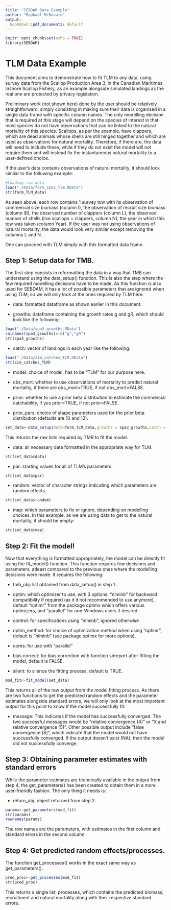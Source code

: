 ```yaml
---
title: "SEBDAM Data Example"
author: "Raphaël McDonald"
output: 
  bookdown::pdf_document2: default
---
```


```r
knitr::opts_chunk$set(echo = TRUE)
library(SEBDAM)
```

# TLM Data Example

This document aims to demonstrate how to fit TLM to any data, using survey data from the Scallop Production Area 3, in the Canadian Maritimes Inshore Scallop Fishery, as an example alongside simulated landings as the real one are protected by privacy legislation. 

Preliminary work (not shown here) done by the user should be relatively straightforward, simply consisting in making sure their data is organised in a single data frame with specific column names. The only modelling decision that is required at this stage will depend on the species of interest in that most species do not have observations that can be linked to the natural mortality of this species. Scallops, as per the example, have clappers, which are dead animals whose shells are still hinged together and which are used as observations for natural mortality. Therefore, if there are, the data will need to include these, while if they do not exist the model will not require them and will instead fix the instantaneous natural mortality to a user-defined choice.

If the user's data contains observations of natural mortality, it should look similar to the following example:

```r
#Loading raw data
load("./Data/form_spa3_tlm.RData")
str(form_TLM_data)
```

As seen above, each row contains 1 survey tow with its observation of commercial size biomass (column I), the observation of recruit size biomass (column IR), the observed number of clappers (column L), the observed number of shells (live scallops + clappers, column N), the year in which this tow was taken (column Year). If the user was not using observations of natural mortality, the data would look very similar except removing the columns L and N.

One can proceed with TLM simply with this formatted data frame.

## Step 1: Setup data for TMB.

The first step consists in reformatting the data in a way that TMB can understand using the data_setup() function. This is also the step where the few required modelling decisions have to be made. As this function is also used for SEBDAM, it has a lot of possible parameters that are ignored when using TLM, so we will only look at the ones required by TLM here.

- data: formatted dataframe as shown earlier in this document.

- growths: dataframe containing the growth rates g and gR, which should look like the following:

```r
load("./Data/spa3_growths.RData")
colnames(spa3_growths)<-c("g","gR")
str(spa3_growths)
```

- catch: vector of landings in each year like the following:

```r
load("./Data/sim_catches_TLM.RData")
str(sim_catches_TLM)
```

- model: choice of model, has to be "TLM" for our purpose here.

- obs_mort: whether to use observations of mortality to predict natural mortality, if there are obs_mort=TRUE, if not obs_mort=FALSE.

- prior: whether to use a prior beta distribution to estimate the commercial catchability, if yes prior=TRUE, if not prior=FALSE.

- prior_pars: choice of shape parameters used for the prior beta distribution (defaults are 10 and 12).

```r
set_data<-data_setup(data=form_TLM_data,growths = spa3_growths,catch = sim_catches_TLM,model="TLM",obs_mort=TRUE,prior=TRUE)
```

This returns the raw lists required by TMB to fit the model.

- data: all necessary data formatted in the appropriate way for TLM.

```r
str(set_data$data)
```

- par: starting values for all of TLM's parameters.

```r
str(set_data$par)
```

- random: vector of character strings indicating which parameters are random effects.

```r
str(set_data$random)
```

- map: which parameters to fix or ignore, depending on modelling choices. In this example, as we are using data to get to the natural mortality, it should be empty:

```r
str(set_data$map)
```

## Step 2: Fit the model!

Now that everything is formatted appropriately, the model can be directly fit using the fit_model() function. This function requires few decisions and parameters, atleast compared to the previous ones where the modelling decisions were made. It requires the following:

- tmb_obj: list obtained from data_setup() in step 1.

- optim: which optimizer to use, with 3 options: "nlminb" for backward compatibility if required (as it it not recommended to use anymore), default "optimr" from the package optimx which offers various optimizers, and "parallel" for non-Windows users if desired.

- control: for specifications using "nlminb", ignored otherwise

- optim_method: for choice of optimization method when using "optimr", default is "nlminb" (see package optimx for more options).

- cores: for use with "parallel"

- bias.correct: for bias correction with function sdreport after fitting the model, default is FALSE.

- silent: to silence the fitting process, default is TRUE.

```r
mod_fit<-fit_model(set_data)
```

This returns all of the raw output from the model fitting process. As there are two functions to get the predicted random effects and the parameter estimates alongside standard errors, we will only look at the most important output for this point to know if the model successfully fit.

- message: This indicates if the model has successfully converged. The two successful messages would be "relative convergence (4)" or "X and relative convergence [5]". Other possible output include "false convergence [8]", which indicate that the model would not have successfully converged. If the output doesn't exist (NA), then the model did not successfully converge.

## Step 3: Obtaining parameter estimates with standard errors

While the parameter estimates are technically available in the output from step 4, the get_parameters() has been created to obtain them in a more user-friendly fashion. The only thing it needs is:

- return_obj: object returned from step 2.

```r
params<-get_parameters(mod_fit)
str(params)
rownames(params)
```

The row names are the parameters, with estimates in the first column and standard errors in the second column.

## Step 4: Get predicted random effects/processes.

The function get_processes() works in the exact same way as get_parameters().

```r
pred_proc<-get_processes(mod_fit)
str(pred_proc)
```

This returns a single list, processes, which contains the predicted biomass, recruitment and natural mortality along with their respective standard errors.






